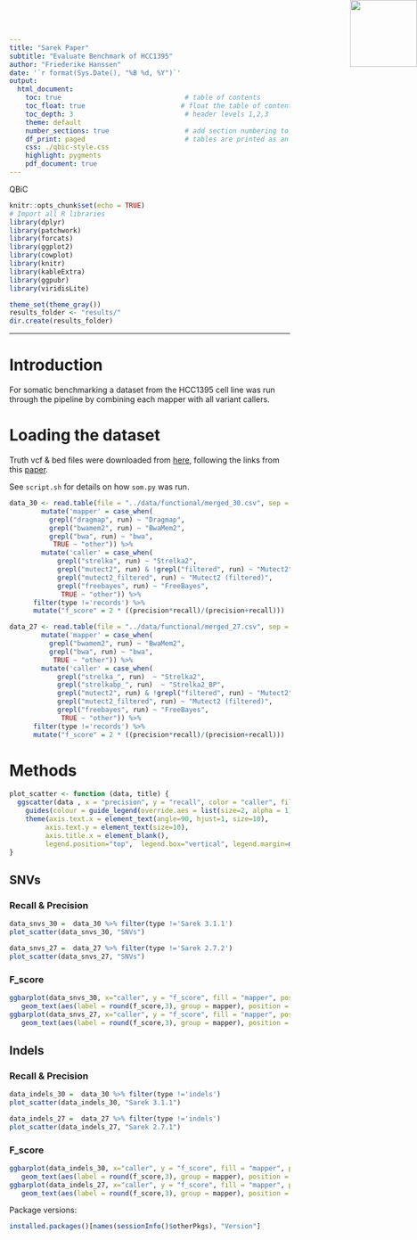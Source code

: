 ```yaml
---
title: "Sarek Paper"
subtitle: "Evaluate Benchmark of HCC1395"
author: "Friederike Hanssen"
date: '`r format(Sys.Date(), "%B %d, %Y")`'
output: 
  html_document:
    toc: true                               # table of contents
    toc_float: true                        # float the table of contents to the left of the main document content
    toc_depth: 3                            # header levels 1,2,3
    theme: default
    number_sections: true                   # add section numbering to headers
    df_print: paged                         # tables are printed as an html table with support for pagination over rows and columns
    css: ./qbic-style.css
    highlight: pygments
    pdf_document: true
---
```


<!-- QBiC Logo -->

<img src="./QBiCLogo.png" style="position:absolute;top:0px;right:0px;" height="120" width="120"/>

::: watermark
QBiC
:::

```r
knitr::opts_chunk$set(echo = TRUE)
# Import all R libraries
library(dplyr)
library(patchwork)
library(forcats)
library(ggplot2)
library(cowplot)
library(knitr)
library(kableExtra)
library(ggpubr)
library(viridisLite)

theme_set(theme_gray())
results_folder <- "results/"
dir.create(results_folder)
```

------------------------------------------------------------------------

# Introduction

For somatic benchmarking a dataset from the HCC1395 cell line was run through the pipeline by combining each mapper with all variant callers. 

# Loading the dataset

Truth vcf & bed files were downloaded from [here](https://ftp-trace.ncbi.nlm.nih.gov/ReferenceSamples/seqc/Somatic_Mutation_WG/release/v1.2/), following the links from this [paper](https://www.ncbi.nlm.nih.gov/pmc/articles/PMC8506910/).

See `script.sh` for details on how `som.py` was run. 

```r
data_30 <- read.table(file = "../data/functional/merged_30.csv", sep = ',', header = TRUE) %>%
        mutate('mapper' = case_when(
          grepl("dragmap", run) ~ "Dragmap",
          grepl("bwamem2", run) ~ "BwaMem2",
          grepl("bwa", run) ~ "bwa",
           TRUE ~ "other")) %>%
        mutate('caller' = case_when(
            grepl("strelka", run) ~ "Strelka2",
            grepl("mutect2", run) & !grepl("filtered", run) ~ "Mutect2",
            grepl("mutect2_filtered", run) ~ "Mutect2 (filtered)",
            grepl("freebayes", run) ~ "FreeBayes",
             TRUE ~ "other")) %>%
      filter(type !='records') %>%
      mutate("f_score" = 2 * ((precision*recall)/(precision+recall)))

data_27 <- read.table(file = "../data/functional/merged_27.csv", sep = ',', header = TRUE) %>%
        mutate('mapper' = case_when(
          grepl("bwamem2", run) ~ "BwaMem2",
          grepl("bwa", run) ~ "bwa",
           TRUE ~ "other")) %>%
        mutate('caller' = case_when(
            grepl("strelka_", run)  ~ "Strelka2",
            grepl("strelkabp_", run)  ~ "Strelka2_BP",
            grepl("mutect2", run) & !grepl("filtered", run) ~ "Mutect2",
            grepl("mutect2_filtered", run) ~ "Mutect2 (filtered)",
            grepl("freebayes", run) ~ "FreeBayes",
             TRUE ~ "other")) %>%
      filter(type !='records') %>%
      mutate("f_score" = 2 * ((precision*recall)/(precision+recall)))
```

# Methods

```r

plot_scatter <- function (data, title) {
  ggscatter(data , x = "precision", y = "recall", color = "caller", fill = "caller", shape ="mapper", size = 2, title = title, ylim= c(0,1), xlim = c(0,1), palette = "npg") + 
    guides(colour = guide_legend(override.aes = list(size=2, alpha = 1))) +
    theme(axis.text.x = element_text(angle=90, hjust=1, size=10),
         axis.text.y = element_text(size=10),
         axis.title.x = element_blank(),
         legend.position="top",  legend.box="vertical", legend.margin=margin())
}


```

## SNVs {.tabset .tabset-fade .tabset-pills}

### Recall & Precision


```r
data_snvs_30 =  data_30 %>% filter(type !='Sarek 3.1.1')
plot_scatter(data_snvs_30, "SNVs")

data_snvs_27 =  data_27 %>% filter(type !='Sarek 2.7.2')
plot_scatter(data_snvs_27, "SNVs")
```

### F_score

```r

ggbarplot(data_snvs_30, x="caller", y = "f_score", fill = "mapper", position=position_dodge(), title = "Sarek 3.1.1")  +
   geom_text(aes(label = round(f_score,3), group = mapper), position = position_dodge(.9), vjust = -0.5)
ggbarplot(data_snvs_27, x="caller", y = "f_score", fill = "mapper", position=position_dodge(), title = "Sarek 2.7.2")  +
   geom_text(aes(label = round(f_score,3), group = mapper), position = position_dodge(.9), vjust = -0.5)
```

## Indels {.tabset .tabset-fade .tabset-pills}

### Recall & Precision


```r
data_indels_30 =  data_30 %>% filter(type !='indels')
plot_scatter(data_indels_30, "Sarek 3.1.1")

data_indels_27 =  data_27 %>% filter(type !='indels')
plot_scatter(data_indels_27, "Sarek 2.7.1")
```

### F_score

```r

ggbarplot(data_indels_30, x="caller", y = "f_score", fill = "mapper", position=position_dodge(), title = "Sarek 3.1.1")  +
   geom_text(aes(label = round(f_score,3), group = mapper), position = position_dodge(.9), vjust = -0.5)
ggbarplot(data_indels_27, x="caller", y = "f_score", fill = "mapper", position=position_dodge(), title = "Sarek 2.7.2")  +
   geom_text(aes(label = round(f_score,3), group = mapper), position = position_dodge(.9), vjust = -0.5)
```

Package versions:

```r
installed.packages()[names(sessionInfo()$otherPkgs), "Version"]
```
